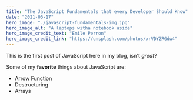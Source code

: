 ```yaml
---
title: "The JavaScript Fundamentals that every Developer Should Know"
date: "2021-06-17"
hero_image: "./javascript-fundamentals-img.jpg"
hero_image_alt: "A laptops witha notebook aside"
hero_image_credit_text: "Emile Perron"
hero_image_credit_link: "https://unsplash.com/photos/xrVDYZRGdw4"
---
```


This is the first post of JavaScript here in my blog, isn't *great*?


Some of my **favorite** things about JavaScript are:

* Arrow Function
* Destructuring
* Arrays
